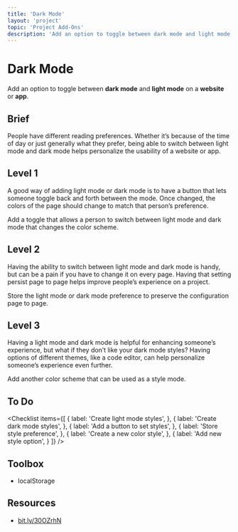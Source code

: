 ```yaml
---
title: 'Dark Mode'
layout: 'project'
topic: 'Project Add-Ons'
description: 'Add an option to toggle between dark mode and light mode on a website or app.'
---
```



<ProjectHeader>

# Dark Mode

Add an option to toggle between <strong className="color-blue">dark mode</strong> and <strong className="color-blue">light mode</strong> on a <strong className="color-purple">website</strong> or <strong className="color-purple">app</strong>.

</ProjectHeader>

<ProjectContent>

## Brief

People have different reading preferences. Whether it’s because of the time of day or just generally what they prefer, being able to switch between light mode and dark mode helps personalize the usability of a website or app.

## Level 1

A good way of adding light mode or dark mode is to have a button that lets someone toggle back and forth between the mode. Once changed, the colors of the page should change to match that person’s preference.

Add a toggle that allows a person to switch between light mode and dark mode that changes the color scheme.

<LoginRequired>

## Level 2

Having the ability to switch between light mode and dark mode is handy, but can be a pain if you have to change it on every page. Having that setting persist page to page helps improve people’s experience on a project.

Store the light mode or dark mode preference to preserve the configuration page to page.

## Level 3

Having a light mode and dark mode is helpful for enhancing someone’s experience, but what if they don’t like your dark mode styles? Having options of different themes, like a code editor, can help personalize someone’s experience even further.

Add another color scheme that can be used as a style mode.

</LoginRequired>

</ProjectContent>

<ProjectSidebar>

## To Do

<Checklist items={[
  {
    label: 'Create light mode styles',
  },
  {
    label: 'Create dark mode styles',
  },
  {
    label: 'Add a button to set styles',
  },
  {
    label: 'Store style preference',
  },
  {
    label: 'Create a new color style',
  },
  {
    label: 'Add new style option',
  }
]} />

## Toolbox
- localStorage

## Resources
- [bit.ly/30OZrhN](https://bit.ly/30OZrhN)

</ProjectSidebar>